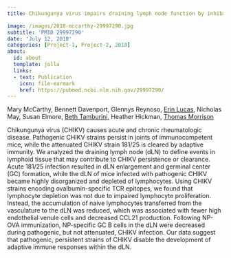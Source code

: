 ```yaml
---
title: Chikungunya virus impairs draining lymph node function by inhibiting HEV-mediated lymphocyte recruitment

image: /images/2018-mccarthy-29997290.jpg
subtitle: 'PMID 29997290'
date: 'July 12, 2018'
categories: [Project-1, Project-2, 2018]
about:
  id: about
  template: jolla
  links:
  - text: Publication
    icon: file-earmark
    href: https://pubmed.ncbi.nlm.nih.gov/29997290/
---
```


Mary McCarthy, Bennett Davenport, Glennys Reynoso, [Erin Lucas](http://orcid.org/0000-0001-7705-2069), Nicholas May, Susan Elmore, [Beth Tamburini](https://orcid.org/0000-0003-1991-231X), Heather Hickman, [Thomas Morrison](https://scholar.google.com/citations?user=ljkm0eMAAAAJ&hl=en&oi=ao)

Chikungunya virus (CHIKV) causes acute and chronic rheumatologic disease. Pathogenic CHIKV strains persist in joints of immunocompetent mice, while the attenuated CHIKV strain 181/25 is cleared by adaptive immunity. We analyzed the draining lymph node (dLN) to define events in lymphoid tissue that may contribute to CHIKV persistence or clearance. Acute 181/25 infection resulted in dLN enlargement and germinal center (GC) formation, while the dLN of mice infected with pathogenic CHIKV became highly disorganized and depleted of lymphocytes. Using CHIKV strains encoding ovalbumin-specific TCR epitopes, we found that lymphocyte depletion was not due to impaired lymphocyte proliferation. Instead, the accumulation of naive lymphocytes transferred from the vasculature to the dLN was reduced, which was associated with fewer high endothelial venule cells and decreased CCL21 production. Following NP-OVA immunization, NP-specific GC B cells in the dLN were decreased during pathogenic, but not attenuated, CHIKV infection. Our data suggest that pathogenic, persistent strains of CHIKV disable the development of adaptive immune responses within the dLN.
